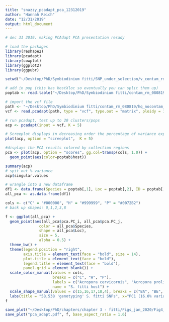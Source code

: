 ```yaml
---
title: "snazzy_pcadapt_pca_12312019"
author: "Hannah Reich"
date: "12/31/2019"
output: html_document
---
```


```r
# dec 31 2019. making PCAdapt PCA presentation resady

# load the packages
library(reshape2)
library(pcadapt)
library(cowplot)
library(ggplot2)
library(ggpubr)

```

```r
setwd("~/Desktop/PhD/Symbiodinium fitti/SNP_under_selection/v_contam_rm_08082019/")

# add in pop (this has hostXloc so eventually you can split them up)
poptab <- read.table("~/Desktop/PhD/Symbiodinium fitti/contam_rm_080819/poptab_noBP.txt", header = T)

# import the vcf file
path <- "~/Desktop/PhD/Symbiodinium fitti/contam_rm_080819/hq_nocontam_rename_aug19.vcf"
vcf <- read.pcadapt(path, type = "vcf", type.out = "matrix", ploidy = 1)

# run pcadapt, test up to 20 clusters/pops
acp <- pcadapt(input = vcf, K = 5)

# Screeplot displays in decreasing order the percentage of variance explained by each PC
plot(acp, option = "screeplot",  K = 5)

#displays the PCA results colored by collection regions
pca <- plot(acp, option = "scores", gg.col=transp(cols, 1.0)) +
  geom_point(aes(color=poptab$host))

summary(acp)
# spit out % variance
acp$singular.values

# wrangle into a new dataframe
df1 <- data.frame(Species = poptab[,1], Loc = poptab[,2], ID = poptab[,3], pca = pca$data)
all_pca <- as.data.frame(df1)

cols <- c("C" = "#000000", "H" = "#999999", "P" = "#0072B2")
# back up shapes: 0,1,2,3,8

f <- ggplot(all_pca) + 
  geom_point(aes(all_pca$pca.PC_i, all_pca$pca.PC_j,
               color = all_pca$Species, 
               shape = all_pca$Loc), 
               size = 5, 
               alpha = 0.5) +
  theme_bw() +
  theme(legend.position = "right",
        axis.title = element_text(face = "bold", size = 14),
        plot.title = element_text(face = "bold"),
        legend.title = element_text(face = "bold"),
        panel.grid = element_blank()) +
  scale_color_manual(values = cols, 
                     breaks = c("C", "H", "P"),
                     labels = c("Acropora cervicornis", "Acropora prolifera", "Acropora palmata"),
                     name = "S. fitti host") +
  scale_shape_manual(values = c(15,16,17,18,4), breaks = c("BA", "BE", "CU", "FL", "VI"), labels = c("Bahamas", "Belize", "Curacao", "Florida", "USVI"), name = "Location") +
  labs(title = "58,538 'genotyping' S. fitti SNPs", x="PC1 (16.0% variance)", y="PC2 (13.6% variance)")
f

save_plot("~/Desktop/PhD/chapters/chapter 3 - fitti/Figs_jan_2020/Fig4_pca.pdf", f, base_aspect_ratio = 1.6)
save_plot("pca_adapt.pdf", f, base_aspect_ratio = 1.6)


```

